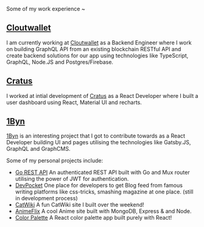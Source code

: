 
Some of my work experience ~

## [Cloutwallet](https://app.cloutwallet.io)

I am currently working at [Cloutwallet](https://app.cloutwallet.io) as a Backend Engineer where I work on building GraphQL API from an existing blockchain RESTful API and create backend solutions for our app using technologies like TypeScript, GraphQL, Node.JS and Postgres/Firebase.

## [Cratus](https://www.linkedin.com/company/cratus-io/)

I worked at intial development of [Cratus](https://www.linkedin.com/company/cratus-io/) as a React Developer where I built a user dashboard using React, Material UI and recharts.

## [1Byn](https://1byn.co/)

[1Byn](https://1byn.co/) is an interesting project that I got to contribute towards as a React Developer building UI and pages utilising the technologies like Gatsby.JS, GraphQL and GraphCMS.

Some of my personal projects include:

- [Go REST API](https://github.com/am-coding/go-rest-api) An authenticated REST API built with Go and Mux router utilising the power of JWT for authentication.
- [DevPocket](http://devpocket.vercel.app/) One place for developers to get Blog feed from famous writing platforms like css-tricks, smashing magazine at one place. (still in development process)
- [CatWiki](https://catwiki-git-main-am-coding.vercel.app/) A fun CatWiki site I built over the weekend!
- [AnimeFlix](https://animeflixam.herokuapp.com/) A cool Anime site built with MongoDB, Express & and Node.
- [Color Palette](https://react-color-palette.vercel.app/) A React color palette app built purely with React!
